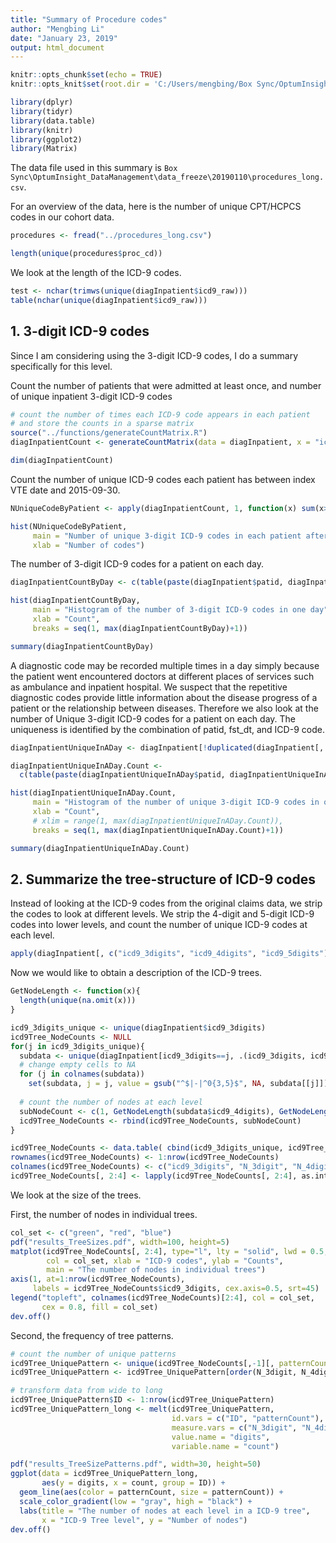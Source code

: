 ```yaml
---
title: "Summary of Procedure codes"
author: "Mengbing Li"
date: "January 23, 2019"
output: html_document
---
```



```r
knitr::opts_chunk$set(echo = TRUE)
knitr::opts_knit$set(root.dir = 'C:/Users/mengbing/Box Sync/OptumInsight_DataManagement/data_freeze/20190110/data_procSummary')

library(dplyr)
library(tidyr)
library(data.table)
library(knitr)
library(ggplot2)
library(Matrix)
```


The data file used in this summary is ``Box Sync\OptumInsight_DataManagement\data_freeze\20190110\procedures_long.csv``. 

For an overview of the data, here is the number of unique CPT/HCPCS codes in our cohort data.
```r
procedures <- fread("../procedures_long.csv")

length(unique(procedures$proc_cd))
```

We look at the length of the ICD-9 codes.
```r
test <- nchar(trimws(unique(diagInpatient$icd9_raw)))
table(nchar(unique(diagInpatient$icd9_raw)))
```



## 1. 3-digit ICD-9 codes
Since I am considering using the 3-digit ICD-9 codes, I do a summary specifically for this level.

Count the number of patients that were admitted at least once, and number of unique inpatient 3-digit ICD-9 codes
```r
# count the number of times each ICD-9 code appears in each patient
# and store the counts in a sparse matrix
source("../functions/generateCountMatrix.R")
diagInpatientCount <- generateCountMatrix(data = diagInpatient, x = "icd9_3digits", sparse = TRUE)

dim(diagInpatientCount)
```


Count the number of unique ICD-9 codes each patient has between index VTE date and 2015-09-30.
```r
NUniqueCodeByPatient <- apply(diagInpatientCount, 1, function(x) sum(x>0))

hist(NUniqueCodeByPatient, 
     main = "Number of unique 3-digit ICD-9 codes in each patient after index VTE",
     xlab = "Number of codes")
```


The number of 3-digit ICD-9 codes for a patient on each day.
```r
diagInpatientCountByDay <- c(table(paste(diagInpatient$patid, diagInpatient$fst_dt)))

hist(diagInpatientCountByDay,
     main = "Histogram of the number of 3-digit ICD-9 codes in one day",
     xlab = "Count",
     breaks = seq(1, max(diagInpatientCountByDay)+1))

summary(diagInpatientCountByDay)
```


A diagnostic code may be recorded multiple times in a day simply because the patient went encountered doctors at different places of services such as ambulance and inpatient hospital. We suspect that the repetitive diagnostic codes provide little information about the disease progress of a patient or the relationship between diseases. Therefore we also look at the number of Unique 3-digit ICD-9 codes for a patient on each day. The uniqueness is identified by the combination of patid, fst\_dt, and ICD-9 code.
```r
diagInpatientUniqueInADay <- diagInpatient[!duplicated(diagInpatient[,.(patid, fst_dt, icd9_raw)]),]

diagInpatientUniqueInADay.Count <- 
  c(table(paste(diagInpatientUniqueInADay$patid, diagInpatientUniqueInADay$fst_dt)))

hist(diagInpatientUniqueInADay.Count,
     main = "Histogram of the number of unique 3-digit ICD-9 codes in one day",
     xlab = "Count",
     # xlim = range(1, max(diagInpatientUniqueInADay.Count)),
     breaks = seq(1, max(diagInpatientUniqueInADay.Count)+1))

summary(diagInpatientUniqueInADay.Count)
```



## 2. Summarize the tree-structure of ICD-9 codes

Instead of looking at the ICD-9 codes from the original claims data, we strip the codes to look at different levels. We strip the 4-digit and 5-digit ICD-9 codes into lower levels, and count the number of unique ICD-9 codes at each level.
```r
apply(diagInpatient[, c("icd9_3digits", "icd9_4digits", "icd9_5digits")], 2, function(x) length(unique(x)))
```


Now we would like to obtain a description of the ICD-9 trees.
```r
GetNodeLength <- function(x){
  length(unique(na.omit(x)))
}

icd9_3digits_unique <- unique(diagInpatient$icd9_3digits)
icd9Tree_NodeCounts <- NULL
for(j in icd9_3digits_unique){
  subdata <- unique(diagInpatient[icd9_3digits==j, .(icd9_3digits, icd9_4digits, icd9_5digits)])
  # change empty cells to NA
  for (j in colnames(subdata)) 
    set(subdata, j = j, value = gsub("^$|-|^0{3,5}$", NA, subdata[[j]]))
  
  # count the number of nodes at each level
  subNodeCount <- c(1, GetNodeLength(subdata$icd9_4digits), GetNodeLength(subdata$icd9_5digits))
  icd9Tree_NodeCounts <- rbind(icd9Tree_NodeCounts, subNodeCount)
}

icd9Tree_NodeCounts <- data.table( cbind(icd9_3digits_unique, icd9Tree_NodeCounts))
rownames(icd9Tree_NodeCounts) <- 1:nrow(icd9Tree_NodeCounts)
colnames(icd9Tree_NodeCounts) <- c("icd9_3digits", "N_3digit", "N_4digit", "N_5digit")
icd9Tree_NodeCounts[, 2:4] <- lapply(icd9Tree_NodeCounts[, 2:4], as.integer)
```


We look at the size of the trees.

First, the number of nodes in individual trees.
```r
col_set <- c("green", "red", "blue")
pdf("results_TreeSizes.pdf", width=100, height=5)
matplot(icd9Tree_NodeCounts[, 2:4], type="l", lty = "solid", lwd = 0.5, xaxt='n',
        col = col_set, xlab = "ICD-9 codes", ylab = "Counts",
        main = "The number of nodes in individual trees")
axis(1, at=1:nrow(icd9Tree_NodeCounts),
     labels = icd9Tree_NodeCounts$icd9_3digits, cex.axis=0.5, srt=45)
legend("topleft", colnames(icd9Tree_NodeCounts)[2:4], col = col_set,
       cex = 0.8, fill = col_set)
dev.off()
```



Second, the frequency of tree patterns.
```r
# count the number of unique patterns 
icd9Tree_UniquePattern <- unique(icd9Tree_NodeCounts[,-1][, patternCount := .N, by = .(N_3digit, N_4digit, N_5digit)])
icd9Tree_UniquePattern <- icd9Tree_UniquePattern[order(N_3digit, N_4digit, N_5digit, patternCount), ]

# transform data from wide to long
icd9Tree_UniquePattern$ID <- 1:nrow(icd9Tree_UniquePattern)
icd9Tree_UniquePattern_long <- melt(icd9Tree_UniquePattern,
                                    id.vars = c("ID", "patternCount"),
                                    measure.vars = c("N_3digit", "N_4digit", "N_5digit"),
                                    value.name = "digits",
                                    variable.name = "count")

pdf("results_TreeSizePatterns.pdf", width=30, height=50)
ggplot(data = icd9Tree_UniquePattern_long, 
       aes(y = digits, x = count, group = ID)) +
  geom_line(aes(color = patternCount, size = patternCount)) +
  scale_color_gradient(low = "gray", high = "black") +
  labs(title = "The number of nodes at each level in a ICD-9 tree",
       x = "ICD-9 Tree level", y = "Number of nodes")
dev.off()
```











